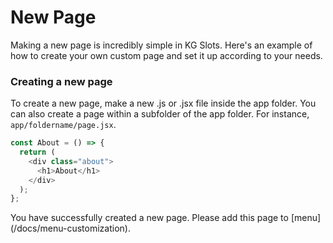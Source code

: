 
# New Page

Making a new page is incredibly simple in KG Slots. Here's an example of how to create your own custom page and set it up according to your needs.




### Creating a new page

To create a new page, make a new .js or .jsx file inside the app folder. You can also create a page within a subfolder of the app folder. For instance, `app/foldername/page.jsx`.




```js filename="app/foldername/page.jsx" /children/
const About = () => {
  return (
    <div class="about">
      <h1>About</h1>
    </div>
  );
};
```


<Callout type="info">
You have successfully created a new page. Please add this page to [menu](/docs/menu-customization).
</Callout>



